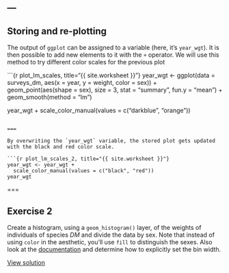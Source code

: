 ---
---

## Storing and re-plotting

The output of `ggplot` can be assigned to a variable (here, it's `year_wgt`). It is then possible to add new elements to it with the `+` operator. We will use this method to try different color scales for the previous plot

```{r plot_lm_scales, title="{{ site.worksheet }}"}
year_wgt <- ggplot(data = surveys_dm,
                   aes(x = year,
                   y = weight,
                   color = sex)) + 
              geom_point(aes(shape = sex),
                         size = 3,
	                 stat = "summary",
	                 fun.y = "mean") +
              geom_smooth(method = "lm")

year_wgt +
  scale_color_manual(values = c("darkblue", "orange"))
```

===

By overwriting the `year_wgt` variable, the stored plot gets updated with the black and red color scale.

```{r plot_lm_scales_2, title="{{ site.worksheet }}"}
year_wgt <- year_wgt +
  scale_color_manual(values = c("black", "red"))
year_wgt
```

===

## Exercise 2

Create a histogram, using a `geom_histogram()` layer, of the weights of individuals of species *DM* and divide the data by sex. Note that instead of using `color` in the aesthetic, you'll use `fill` to distinguish the sexes. Also look at the [documentation](http://docs.ggplot2.org/current/geom_histogram.html) and determine how to explicitly set the bin width.

[View solution](#solution-2)
